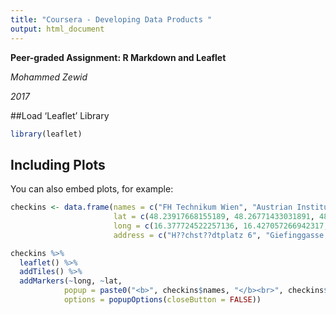 ---
title: "Coursera - Developing Data Products "
output: html_document
---

**Peer-graded Assignment: R Markdown and Leaflet**

*Mohammed Zewid*

*2017*

##Load 'Leaflet' Library
```{r}
library(leaflet)
```

## Including Plots

You can also embed plots, for example:

```{r}
checkins <- data.frame(names = c("FH Technikum Wien", "Austrian Institute of Technology", "Erste Group Bank AG"),
                       lat = c(48.23917668155189, 48.26771433031891, 48.21459552169194),
                       long = c(16.377724522257136, 16.427057266942317, 16.369484476889117),
                       address = c("H??chst??dtplatz 6", "Giefinggasse 2", "Werdertorgasse 5"))

checkins %>%
  leaflet() %>%
  addTiles() %>%
  addMarkers(~long, ~lat,
            popup = paste0("<b>", checkins$names, "</b><br>", checkins$address),
            options = popupOptions(closeButton = FALSE))
```


